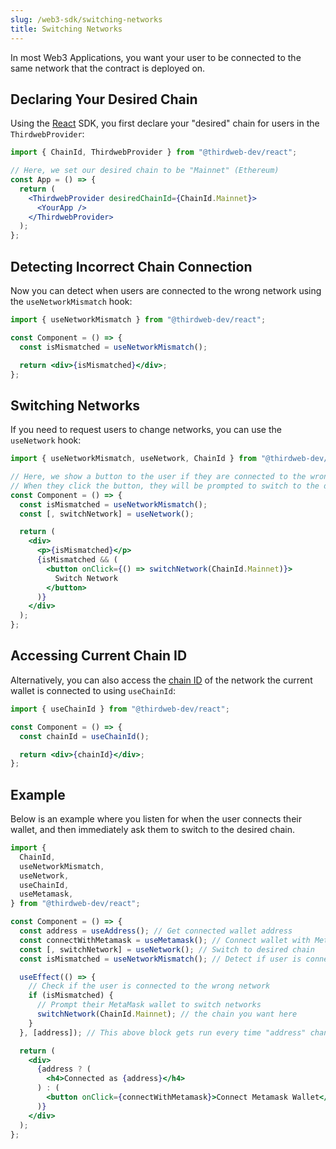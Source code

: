 ```yaml
---
slug: /web3-sdk/switching-networks
title: Switching Networks
---
```


In most Web3 Applications, you want your user to be connected to the same network that the contract is deployed on.

## Declaring Your Desired Chain

Using the [React](/react) SDK, you first declare your "desired" chain for users in the `ThirdwebProvider`:

```jsx
import { ChainId, ThirdwebProvider } from "@thirdweb-dev/react";

// Here, we set our desired chain to be "Mainnet" (Ethereum)
const App = () => {
  return (
    <ThirdwebProvider desiredChainId={ChainId.Mainnet}>
      <YourApp />
    </ThirdwebProvider>
  );
};
```

## Detecting Incorrect Chain Connection

Now you can detect when users are connected to the wrong network using the `useNetworkMismatch` hook:

```jsx
import { useNetworkMismatch } from "@thirdweb-dev/react";

const Component = () => {
  const isMismatched = useNetworkMismatch();

  return <div>{isMismatched}</div>;
};
```

## Switching Networks

If you need to request users to change networks, you can use the `useNetwork` hook:

```jsx
import { useNetworkMismatch, useNetwork, ChainId } from "@thirdweb-dev/react";

// Here, we show a button to the user if they are connected to the wrong network
// When they click the button, they will be prompted to switch to the desired chain
const Component = () => {
  const isMismatched = useNetworkMismatch();
  const [, switchNetwork] = useNetwork();

  return (
    <div>
      <p>{isMismatched}</p>
      {isMismatched && (
        <button onClick={() => switchNetwork(ChainId.Mainnet)}>
          Switch Network
        </button>
      )}
    </div>
  );
};
```

## Accessing Current Chain ID

Alternatively, you can also access the [chain ID](/typescript/sdk.chainid#chainid-enum) of the network the current wallet is connected to using `useChainId`:

```jsx
import { useChainId } from "@thirdweb-dev/react";

const Component = () => {
  const chainId = useChainId();

  return <div>{chainId}</div>;
};
```

## Example

Below is an example where you listen for when the user connects their wallet, and then immediately ask them to switch to the desired chain.

```jsx
import {
  ChainId,
  useNetworkMismatch,
  useNetwork,
  useChainId,
  useMetamask,
} from "@thirdweb-dev/react";

const Component = () => {
  const address = useAddress(); // Get connected wallet address
  const connectWithMetamask = useMetamask(); // Connect wallet with Metamask
  const [, switchNetwork] = useNetwork(); // Switch to desired chain
  const isMismatched = useNetworkMismatch(); // Detect if user is connected to the wrong network

  useEffect(() => {
    // Check if the user is connected to the wrong network
    if (isMismatched) {
      // Prompt their MetaMask wallet to switch networks
      switchNetwork(ChainId.Mainnet); // the chain you want here
    }
  }, [address]); // This above block gets run every time "address" changes (e.g. when the user connects)

  return (
    <div>
      {address ? (
        <h4>Connected as {address}</h4>
      ) : (
        <button onClick={connectWithMetamask}>Connect Metamask Wallet</button>
      )}
    </div>
  );
};
```
